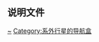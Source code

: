 {{Navbox
| name  = HD 40307
| title = [[HD 40307]]系统
| listclass = hlist
| style = width:50%
| group1 = 恒星
| list1 =
* [[HD 40307|HD 40307]]
| group2 = 行星
| list2 =
* [[HD 40307 b]]
* [[HD 40307 c]]
* [[HD 40307 d]]
* [[HD 40307 e]]
* [[HD 40307 f]]
* [[HD 40307 g]]
}}<noinclude>
==说明文件==
{{Universe navboxes}}
[[Category:HD和HDE天體|~]]
[[Category:系外行星的导航盒]]
</noinclude>